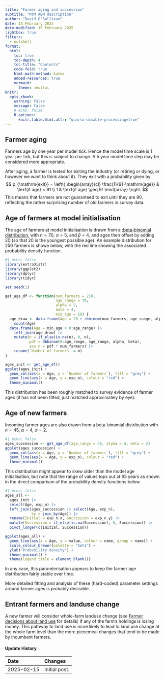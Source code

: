 ```yaml
---
title: "Farmer aging and succession"
subtitle: "MtM ABM description"
author: "David O'Sullivan"
date: 15 February 2025
date-modified: 15 February 2025
lightbox: true
filters:
  - nutshell
format:
  html:
    toc: true
    toc-depth: 4
    toc-title: "Contents"
    code-fold: true
    html-math-method: katex
    embed-resources: true
    mermaid:
      theme: neutral
knitr:
  opts_chunk: 
    warning: false
    message: false
    # echo: false
    R.options: 
      knitr.table.html.attr: "quarto-disable-processing=true"
---
```


## Farmer aging
Farmers age by one year per model tick. Hence the model time scale is 1 year per tick, but this is subject to change. A 5 year model time step may be considered more appropriate.

After aging, a farmer is tested for exiting the industry (or retiring or dying, or however we want to think about it). They exit with a probability given by 
$$
p_{\mathrm{exit}} = \left\{
  \begin{array}{cl} 
    \frac{1}{91-\mathrm{age}} & \text{if age} <    91 \\
                            1 & \text{if age} \geq 91
  \end{array}
\right.
$$
This means that farmers are not guaranteed to exit until they are 90, reflecting the rather surprising number of old farmers in survey data.

## Age of farmers at model initialisation
The age of farmers at model initialisation is drawn from a [:beta-binomial distribution](https://en.wikipedia.org/wiki/Beta-binomial_distribution), with $n=70$, $\alpha=5$, and $\beta=4$, and ages then offset by adding 20 (so that 20 is the youngest possible age). An example distribution for 250 farmers is shown below, with the red line showing the associated probability density function.

```r
#| echo: false
library(extraDistr)
library(ggplot2)
library(dplyr)
library(tidyr)

set.seed(1)

get_age_df <- function(num_farmers = 250,
                       age_range = 70,
                       alpha = 5,
                       beta = 4, 
                       min_age = 20) {
  age_draw <- data.frame(Age = 20 + rbbinom(num_farmers, age_range, alpha, beta)) |>
    count(Age)
  data.frame(Age = min_age + 0:age_range) |>
    left_join(age_draw) |>
    mutate(n = if_else(is.na(n), 0, n),
           pdf = dbbinom(0:age_range, age_range, alpha, beta),
           exp_n = pdf * num_farmers) |>
    rename(`Number of farmers` = n)
}

ages_init <- get_age_df()
ggplot(ages_init) +
  geom_col(aes(x = Age, y = `Number of farmers`), fill = "grey") +
  geom_line(aes(x = Age, y = exp_n), colour = "red") +
  theme_minimal()
```

This distribution has been roughly matched to survey evidence of farmer ages (it has not been fitted, just matched approximately by eye).

## Age of new farmers
Incoming farmer ages are also drawn from a beta-binomial distribution with $n=45$, $\alpha=4$, $\alpha=2$.

```r
#| echo: false
ages_succession <- get_age_df(age_range = 45, alpha = 4, beta = 2)
ggplot(ages_succession) +
  geom_col(aes(x = Age, y = `Number of farmers`), fill = "grey") +
  geom_line(aes(x = Age, y = exp_n), colour = "red") +
  theme_minimal()
```

This distribution might appear to skew older than the model age initialisation, but note that the range of values tops out at 65 years as shown in the direct comparison of the probability density functions below.

```r
#| echo: false
ages_all <- 
  ages_init |> 
  select(Age, exp_n) |> 
  left_join(ages_succession |> select(Age, exp_n), 
            by = join_by(Age)) |> 
  rename(Initial = exp_n.x, Succession = exp_n.y) |> 
  mutate(Succession = if_else(is.na(Succession), 0, Succession)) |> 
  pivot_longer(c(Initial, Succession))

ggplot(ages_all) +
  geom_line(aes(x = Age, y = value, colour = name, group = name)) +
  scale_colour_brewer(palette = "Set1") +
  ylab('Probability density') +
  theme_minimal() +
  theme(legend.title = element_blank())
```

In any case, this paramterisation appears to keep the farmer age distribution fairly stable over time. 

More detailed fitting and analysis of these (hard-coded) parameter settings around farmer ages is probably desirable.

## Entrant farmers and landuse change
A new farmer will consider whole-farm landuse change (see [Farmer decisions about land use](04-farmer-decisions-land-use.qmd) for details) if any of the farm's holdings is losing money. This pathway to land use is more likely to lead to land use change at the whole farm level than the more piecemeal changes that tend to be made by incumbent farmers.

::: {.callout-note collapse="true"}
#### Update History

| Date | Changes
|:-|:------
| 2025-02-15 | Initial post.                       

:::
